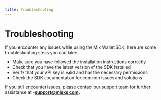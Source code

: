 ```yaml
---
title: Troubleshooting
---
```

# Troubleshooting

If you encounter any issues while using the Mix Wallet SDK, here are some troubleshooting steps you can take:

* Make sure you have followed the installation instructions correctly
* Check that you have the latest version of the SDK installed
* Verify that your API key is valid and has the necessary permissions
* Check the SDK documentation for common issues and solutions

If you still encounter issues, please contact our support team for further assistance at -[**support@miexs.com**](mailto:support@miexs.com)**.**
